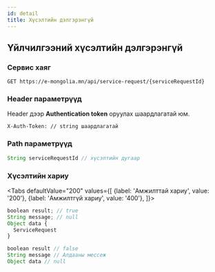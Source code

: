 ```yaml
---
id: detail
title: Хүсэлтийн дэлгэрэнгүй
---
```



## Үйлчилгээний хүсэлтийн дэлгэрэнгүй

### Сервис хаяг

```text
GET https://e-mongolia.mn/api/service-request/{serviceRequestId}
```

### Header параметрүүд

Header дээр **Authentication token** оруулах шаардлагатай юм.

```text
X-Auth-Token: // string шаардлагатай
```

### Path параметрүүд

```js
String serviceRequestId // хүсэлтийн дугаар
```

### Хүсэлтийн хариу

<Tabs
  defaultValue="200"
  values={[
    {label: 'Амжилттай хариу', value: '200'},
    {label: 'Амжилтгүй хариу', value: '400'},
  ]}>
<TabItem value="200">

```js
boolean result; // true
String message; // null
Object data {
  ServiceRequest 
}
```

</TabItem>
<TabItem value="400">

```js
boolean result // false
String message // Алдааны мессеж
Object data // null
```

</TabItem>
</Tabs>

